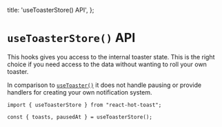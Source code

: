 
  title: 'useToasterStore() API',
};


# `useToasterStore()` API

This hooks gives you access to the internal toaster state. This is the right choice if you need access to the data without wanting to roll your own toaster.

In comparison to [`useToaster()`](/docs/use-toaster) it does not handle pausing or provide handlers for creating your own notification system.

```
import { useToasterStore } from "react-hot-toast";

const { toasts, pausedAt } = useToasterStore();
```
